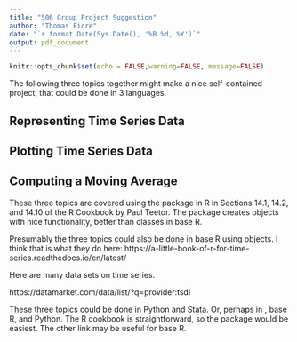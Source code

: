 ```yaml
---
title: "506 Group Project Suggestion" 
author: "Thomas Fiore"
date: "`r format.Date(Sys.Date(), '%B %d, %Y')`"
output: pdf_document
---
```




```r
knitr::opts_chunk$set(echo = FALSE,warning=FALSE, message=FALSE)
```

The following three topics together might make a nice self-contained project, that could be done in 3 languages. 

## Representing Time Series Data   
## Plotting Time Series Data
## Computing a Moving Average

These three topics are covered using the \texttt{zoo} package in R in Sections 14.1, 14.2, and 14.10 of the R Cookbook by Paul Teetor. The \texttt{zoo} package creates \texttt{zoo} objects with nice functionality, better than \texttt{ts} classes in base R. 

Presumably the three topics could also be done in base R using \texttt{ts} objects. I think that is what they do here: 
https://a-little-book-of-r-for-time-series.readthedocs.io/en/latest/

Here are many data sets on time series. 

https://datamarket.com/data/list/?q=provider:tsdl

These three topics could be done in Python and Stata. Or, perhaps in \texttt{zoo}, base R, and Python. The R cookbook is straightforward, so the \texttt{zoo} package would be easiest. The other link may be useful for base R. 


